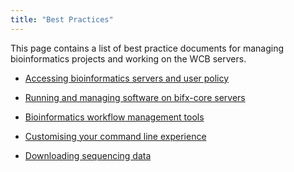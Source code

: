 ```yaml
---
title: "Best Practices"
---
```


This page contains a list of best practice documents for managing bioinformatics projects and working on the WCB servers.

-   [Accessing bioinformatics servers and user policy](user_policy.html)

-   [Running and managing software on bifx-core servers](software.html)

-   [Bioinformatics workflow management tools](workflows.html)

-   [Customising your command line experience](customising.html)

-   [Downloading sequencing data](downloading.html)
